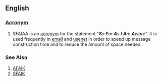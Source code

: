 ==English==
===[[Acronym]]===
# SFAIAA is an [[acronym]] for the statement "'''''S'''o '''F'''ar '''A'''s '''I''' '''A'''m '''A'''ware''".  It is used frequently in [[email]] and [[usenet]] in order to speed up message construction time and to reduce the amount of space needed.
===See Also===
#[[AFAIK]]
#[[SFAIK]]